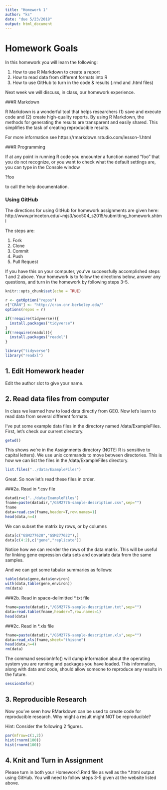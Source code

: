 ```yaml
---
title: "Homework 1"
author: "ks"
date: "due 5/23/2018"
output: html_document
---
```


# Homework Goals

In this homework you will learn the following: 

1. How to use R Markdown to create a report
2. How to read data from different formats into R
3. How to use GitHub to turn in the code & results (.rmd and .html files) 

Next week we will discuss, in class, our homework experience. 

###R Markdown 

R Markdown is a wonderful tool that helps researchers (1) save and execute code and (2) create high-quality reports. By using R Markdown, the methods for generating the results are transparent and easily shared. This simplifies the task of creating reproducible results.

For more information see
https://rmarkdown.rstudio.com/lesson-1.html

###R Programming

If at any point in running R code you encounter a function named "foo" that you do not recognize, or you want to check what the default settings are, you can type in the Console window

?foo

to call the help documentation.

### Using GitHub

The directions for using GitHub for homework assignments are given here:
http://www.princeton.edu/~mjs3/soc504_s2015/submitting_homework.shtml

The steps are:

1. Fork
2. Clone
3. Commit
4. Push
5. Pull Request

If you have this on your computer, you've successfully accomplished steps 1 and 2 above. Your homework is to follow the directions below, answer any questions, and turn in the homework by following steps 3-5. 

```r

knitr::opts_chunk$set(echo = TRUE)

r <- getOption("repos")
r["CRAN"] <- "http://cran.cnr.berkeley.edu/"
options(repos = r)

if(!require(tidyverse)){
  install.packages("tidyverse")
}
if(!require(readxl)){
  install.packages("readxl")
}

library("tidyverse")
library("readxl")
```

## 1. Edit Homework header

Edit the author slot to give your name.

## 2. Read data files from computer

In class we learned how to load data directly from GEO. Now let's learn to read data from several different formats.

I've put some example data files in the directory named /data/ExampleFiles. First, let's check our current directory.
```r
getwd()
```

This shows we're in the Assignments directory (NOTE: R is sensitive to capital letters). We use unix commands to move between directories. This is how we can list the files in the /data/ExampleFiles directory.

```r
list.files("../data/ExampleFiles")
```

Great. So now let's read these files in order.

###2a. Read in *.csv file

```r
datadir=c("../data/ExampleFiles")
fname=paste(datadir,"/GSM2776-sample-description.csv",sep="")
fname
data=read.csv(fname,header=T,row.names=1)
head(data,n=4)
```

We can subset the matrix by rows, or by columns
```r
data[c("GSM277628","GSM277622"),]
data[c(4:2),c("gene","replicate")]
```

Notice how we can reorder the rows of the data matrix. This will be useful for linking gene expression data sets and covariate data from the same samples.

And we can get some tabular summaries as follows:
```r
table(data$gene,data$environ)
with(data,table(gene,environ))
rm(data)
```

###2b.  Read in space-delimitted *.txt  file

```r
fname=paste(datadir,"/GSM2776-sample-description.txt",sep="")
data=read.table(fname,header=T,row.names=1)
head(data)
```

###2c.  Read in *.xls  file

```r
fname=paste(datadir,"/GSM2776-sample-description.xls",sep="")
data=read_xls(fname,sheet="thisone")
head(data,n=4)
rm(data)
```

The command sessionInfo() will dump information about the operating system you are running and packages you have loaded. This information, along with data and code, should allow someone to reproduce any results in the future. 

```r
sessionInfo()
```

## 3. Reproducible Research

Now you've seen how RMarkdown can be used to create code for reproducible research. Why might a result might NOT be reproducible? 


Hint: Consider the following 2 figures.
```r
par(mfrow=c(1,2))
hist(rnorm(100))
hist(rnorm(100))
```


## 4. Knit and Turn in Assignment

Please turn in both your Homework1.Rmd file as well as the *.html output using GitHub. You will need to follow steps 3-5 given at the website listed above.

